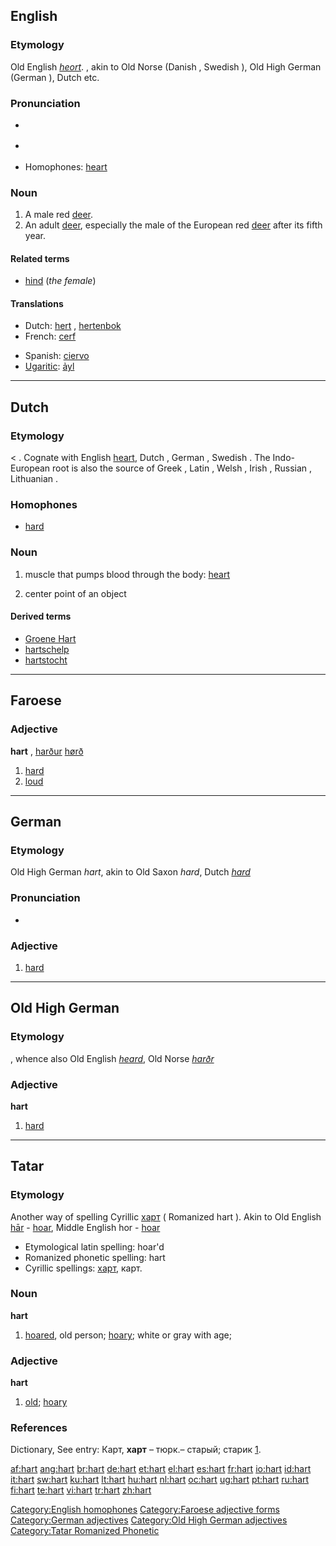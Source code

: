 {{also|Hart}}
==English==

===Etymology===
Old English ''[[heort]]''. {{proto|Germanic|herutaz}}, akin to Old Norse {{term|hjǫrtr|lang=non}} (Danish {{term|hjort|lang=da}}, Swedish {{term|hjort|lang=se}}), Old High German {{term|hiruz}} (German {{term|Hirsch|lang=de}}), Dutch {{term|hert|lang=nl}} etc.

===Pronunciation===
* {{a|RP}} {{IPA|/hɑːt/}}
* {{audio|en-us-hart.ogg|Audio (US)}}
*: {{rhymes|ɑː(r)t}}
* Homophones: [[heart]]

===Noun===
{{en-noun}}

# A male red [[deer]].
# An adult [[deer]], especially the male of the European red [[deer]] after its fifth year.

====Related terms====
* [[hind]] (''the female'')

====Translations====
{{top}}
* Dutch: [[hert]] {{n}}, [[hertenbok]] {{m}}
* French: [[cerf]] {{m}}
{{mid}}
* Spanish: [[ciervo]] {{m}}
* [[Ugaritic]]: [[ảyl]] {{m}}
{{bottom}}

[[Category:English homophones]]

----

==Dutch==
===Etymology===
{{proto|Germanic|xirtan}} < {{proto|Indo-European|ḱḗr}}. Cognate with English [[heart]], Dutch {{term|hart|lang=nl}}, German {{term|Herz|lang=de}}, Swedish {{term|hjärta|lang=sv}}.  The Indo-European root is also the source of Greek {{term|sc=Grek|καρδία|lang=el}}, Latin {{term|cor|lang=la}}, Welsh {{term|craidd|lang=cy}}, Irish {{term|croí|lang=ga}}, Russian {{term|сердце|lang=ru}}, Lithuanian {{term|širdis|lang=lt}}.

===Homophones===
* [[hard]]

===Noun===
{{nl-noun|g=n|harten|hartje}}

# {{context|anatomy|lang=nl}} muscle that pumps blood through the body: [[heart]]
# center point of an object

====Derived terms====
* [[Groene Hart]]
* [[hartschelp]]
* [[hartstocht]]

----

==Faroese==

===Adjective===
'''hart''' {{n}}, [[harður]] {{m}} [[hørð]] {{f}}

# [[hard]]
# [[loud]]

[[Category:Faroese adjective forms]]

----

==German==

===Etymology===
Old High German ''hart'', akin to Old Saxon ''hard'', Dutch ''[[hard]]''

===Pronunciation===
* {{audio|De-at-hart.ogg|audio (Austria)}}

===Adjective===
{{de-adj|comparative=härter|superlative=härtesten}}

# [[hard]]

[[Category:German adjectives]]

----

==Old High German==

===Etymology===
{{proto|Germanic|hardhuz|lang=goh}}, whence also Old English ''[[heard]]'', Old Norse ''[[harðr]]''

===Adjective===
'''hart'''

# [[hard]]

[[Category:Old High German adjectives]]

----

==Tatar==

===Etymology===
Another way of spelling Cyrillic [[харт]] ( Romanized hart ).
Akin to Old English [[har#Old English|hār]] - [[hoar#English|hoar]], Middle English hor - [[hoar#English|hoar]]

* Etymological latin spelling: hoar'd
* Romanized phonetic spelling: hart
* Cyrillic spellings: [[харт]], карт.

===Noun===
'''hart'''

# [[hoared]], old person; [[hoary#English|hoary]]; white or gray with age;

===Adjective===
'''hart'''

# [[old]]; [[hoary]]

===References===
Dictionary, See entry: Карт, '''харт''' – тюрк.– старый; старик [http://www.moscow-crimea.ru/atlas/map/toponim/inostr.html].

[[Category:Tatar Romanized Phonetic]]

[[af:hart]]
[[ang:hart]]
[[br:hart]]
[[de:hart]]
[[et:hart]]
[[el:hart]]
[[es:hart]]
[[fr:hart]]
[[io:hart]]
[[id:hart]]
[[it:hart]]
[[sw:hart]]
[[ku:hart]]
[[lt:hart]]
[[hu:hart]]
[[nl:hart]]
[[oc:hart]]
[[ug:hart]]
[[pt:hart]]
[[ru:hart]]
[[fi:hart]]
[[te:hart]]
[[vi:hart]]
[[tr:hart]]
[[zh:hart]]